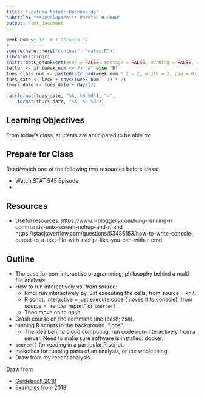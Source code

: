 ```yaml
---
title: "Lecture Notes: Dashboards"
subtitle: "**Development** Version 0.9000"
output: html_document
---
```


```r
week_num <- 12  # 1 through 14
#-------------
source(here::here("content", "dates.R"))
library(stringr)
knitr::opts_chunk$set(echo = FALSE, message = FALSE, warning = FALSE, results = "asis")
letter <- if (week_num <= 7) "A" else "B"
tues_class_num <- paste0(str_pad(week_num * 2 - 2, width = 2, pad = 0), letter)
tues_date <- lec0 + days((week_num - 1) * 7)
thurs_date <- tues_date + days(2)
```


```r
cat(format(tues_date, "%A, %b %d"), "-", 
    format(thurs_date, "%A, %b %d"))
```

## Learning Objectives

From today's class, students are anticipated to be able to:




## Prepare for Class

Read/watch one of the following two resources before class:

- Watch STAT 545 Episode
- 

## Resources

- Useful resources: https://www.r-bloggers.com/long-running-r-commands-unix-screen-nohup-and-r/ and https://stackoverflow.com/questions/53486153/how-to-write-console-output-to-a-text-file-with-rscript-like-you-can-with-r-cmd


## Outline

- The case for non-interactive programming; philosophy behind a multi-file analysis
- How to run interactively vs. from source:
  - Rmd: run interactively by just executing the cells; from source = knit.
  - R script: interactive = just execute code (moves it to console); from source = "render report" or `source()`.
  - Then move on to bash
- Crash course on the command line (bash; zsh).
- running R scripts in the background. "jobs".
  - The idea behind cloud computing: run code non-interactively from a server. Need to make sure software is installed: docker. 
- `source()` for reading in a particular R script.
- makefiles for running parts of an analysis, or the whole thing. 
- Draw from my recent analysis

Draw from 

- [Guidebook 2018](https://github.com/UBC-STAT/stat-545-guidebook/blob/master/cm209.Rmd)
- [Examples from 2018](https://github.com/UBC-STAT/stat-545-guidebook/blob/pre-leave/tutorials/cm109-automation_examples.zip)